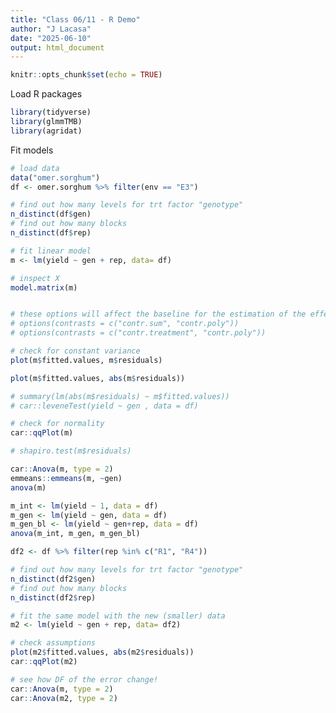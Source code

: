 ```yaml
---
title: "Class 06/11 - R Demo"
author: "J Lacasa"
date: "2025-06-10"
output: html_document
---
```


```r
knitr::opts_chunk$set(echo = TRUE)
```

Load R packages 
```r
library(tidyverse)
library(glmmTMB)
library(agridat)
```

Fit models
```r
# load data
data("omer.sorghum")
df <- omer.sorghum %>% filter(env == "E3")

# find out how many levels for trt factor "genotype"
n_distinct(df$gen)
# find out how many blocks
n_distinct(df$rep)

# fit linear model
m <- lm(yield ~ gen + rep, data= df)

# inspect X
model.matrix(m)


# these options will affect the baseline for the estimation of the effects 
# options(contrasts = c("contr.sum", "contr.poly"))
# options(contrasts = c("contr.treatment", "contr.poly"))
```

```r
# check for constant variance 
plot(m$fitted.values, m$residuals)

plot(m$fitted.values, abs(m$residuals))

# summary(lm(abs(m$residuals) ~ m$fitted.values))
# car::leveneTest(yield ~ gen , data = df)

# check for normality 
car::qqPlot(m)

# shapiro.test(m$residuals)

```

```r
car::Anova(m, type = 2)
emmeans::emmeans(m, ~gen)
anova(m)

m_int <- lm(yield ~ 1, data = df)
m_gen <- lm(yield ~ gen, data = df)
m_gen_bl <- lm(yield ~ gen+rep, data = df)
anova(m_int, m_gen, m_gen_bl)
```



```r
df2 <- df %>% filter(rep %in% c("R1", "R4"))

# find out how many levels for trt factor "genotype"
n_distinct(df2$gen)
# find out how many blocks
n_distinct(df2$rep)

# fit the same model with the new (smaller) data
m2 <- lm(yield ~ gen + rep, data= df2)

# check assumptions
plot(m2$fitted.values, abs(m2$residuals))
car::qqPlot(m2)

# see how DF of the error change!
car::Anova(m, type = 2)
car::Anova(m2, type = 2)
```

